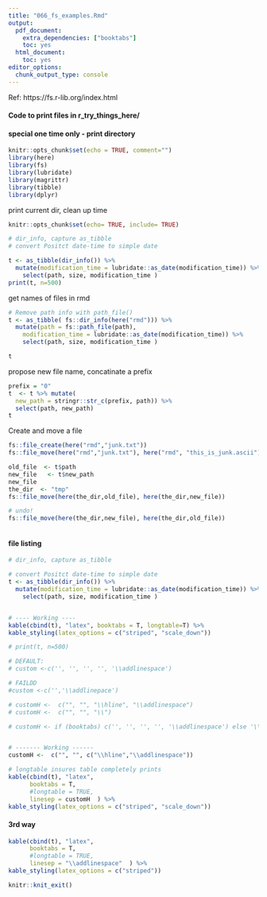 ```yaml
---
title: "066_fs_examples.Rmd"
output:
  pdf_document:
    extra_dependencies: ["booktabs"]
    toc: yes
  html_document:
    toc: yes
editor_options:
  chunk_output_type: console
---
```

Ref: https://fs.r-lib.org/index.html


#### Code to print files in r_try_things_here/
#### special one time only - print directory
```r
knitr::opts_chunk$set(echo = TRUE, comment="")
library(here)
library(fs)
library(lubridate)
library(magrittr)
library(tibble)
library(dplyr)
```


print current dir, clean up time
```r
knitr::opts_chunk$set(echo= TRUE, include= TRUE)

# dir_info, capture as_tibble
# convert Positct date-time to simple date

t <- as_tibble(dir_info()) %>% 
  mutate(modification_time = lubridate::as_date(modification_time)) %>% 
	select(path, size, modification_time )
print(t, n=500)
```

get names of files in rmd
```r
# Remove path info with path_file() 
t <- as_tibble( fs::dir_info(here("rmd"))) %>% 
  mutate(path = fs::path_file(path),
    modification_time = lubridate::as_date(modification_time)) %>% 
	select(path, size, modification_time )

t
```

propose new file name, concatinate a prefix
```r

prefix = "0"
t  <- t %>% mutate(
  new_path = stringr::str_c(prefix, path)) %>% 
  select(path, new_path)
t
```

Create and move a file
```r
fs::file_create(here("rmd","junk.txt"))
fs::file_move(here("rmd","junk.txt"), here("rmd", "this_is_junk.ascii"))

```

```r
old_file  <- t$path
new_file   <- t$new_path
new_file
the_dir  <- "tmp"
fs::file_move(here(the_dir,old_file), here(the_dir,new_file))

# undo!
fs::file_move(here(the_dir,new_file), here(the_dir,old_file))



```




#### file listing
```r

# dir_info, capture as_tibble

# convert Positct date-time to simple date
t <- as_tibble(dir_info()) %>% 
  mutate(modification_time = lubridate::as_date(modification_time)) %>% 
	select(path, size, modification_time )


# ---- Working ----
kable(cbind(t), "latex", booktabs = T, longtable=T) %>%
kable_styling(latex_options = c("striped", "scale_down"))

```


```r
# print(t, n=500)

# DEFAULT:  
# custom <-c('', '', '', '', '\\addlinespace') 

# FAILDD  
#custom <-c('','\\addlinepace')

# customH <-  c("", "", "\\hline", "\\addlinespace")
# customH <-  c("", "", "\\")

# customH <- if (booktabs) c('', '', '', '', '\\addlinespace') else '\\hline'


# ------- Working ------
customH <-  c("", "", c("\\hline","\\addlinespace"))

# longtable insures table completely prints
kable(cbind(t), "latex", 
      booktabs = T, 
      #longtable = TRUE, 
      linesep = customH  ) %>%
kable_styling(latex_options = c("striped", "scale_down"))

```

#### 3rd way
```r
kable(cbind(t), "latex", 
      booktabs = T, 
      #longtable = TRUE, 
      linesep = "\\addlinespace"  ) %>%
kable_styling(latex_options = c("striped"))
```

```r
knitr::knit_exit()

```

